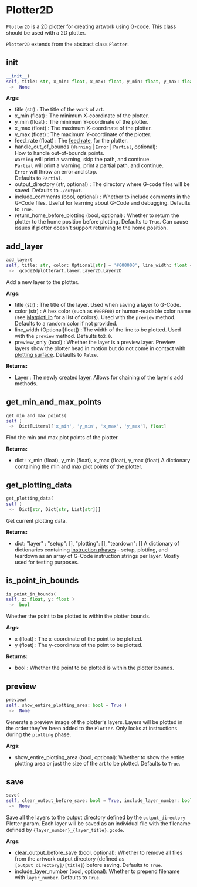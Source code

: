 # Plotter2D

`Plotter2D` is a 2D plotter for creating artwork using G-code. This class should be used with a 2D plotter.

`Plotter2D` extends from the abstract class `Plotter`.

## __init__

```python
__init__(
self, title: str, x_min: float, x_max: float, y_min: float, y_max: float, feed_rate: float, handle_out_of_bounds: Union[Literal['Warning'], Literal['Error'], Literal['Partial']] = 'Partial', output_directory: str = './output', include_comments: bool = True, return_home_before_plotting: bool = True )
 ->  None
```

**Args:** 
- title (str) : The title of the work of art.
- x_min (float) : The minimum X-coordinate of the plotter.
- y_min (float) : The minimum Y-coordinate of the plotter.
- x_max (float) : The maximum X-coordinate of the plotter.
- y_max (float) : The maximum Y-coordinate of the plotter.
- feed_rate (float) : The [feed rate](https://travisbumgarner.github.io/gcode2dplotterart/docs/documentation/terminology#feed-rate), for the plotter.
- handle_out_of_bounds (`Warning` | `Error` | `Partial`, optional): \
    How to handle out-of-bounds points. \
    `Warning` will print a warning, skip the path, and continue. \
    `Partial` will print a warning, print a partial path, and continue. \
    `Error` will throw an error and stop. \
    Defaults to `Partial`.
- output_directory (str, optional) : The directory where G-code files will be saved. Defaults to `./output`.
- include_comments (bool, optional) : Whether to include comments in the G-Code files. Useful for learning about G-Code and debugging.
  Defaults to `True`.
- return_home_before_plotting (bool, optional) : Whether to return the plotter to the home position before plotting. Defaults to `True`.             Can cause issues if plotter doesn't support returning to the home position.

## add_layer

```python
add_layer(
self, title: str, color: Optional[str] = '#000000', line_width: float = 2.0, preview_only: bool = False )
 ->  gcode2dplotterart.layer.Layer2D.Layer2D
```

Add a new layer to the plotter.

**Args:** 
- title (str) : The title of the layer. Used when saving a layer to G-Code.
- color (str) : A hex color (such as `#00FF00`) or human-readable color name
    (see [MatplotLib](https://matplotlib.org/stable/gallery/color/named_colors.html#css-colors)
    for a list of colors). Used with the `preview` method. Defaults to a random color if not provided.
- line_width (Optional[float]) : The width of the line to be plotted. Used with the `preview` method. Defaults to`2.0`.
- preview_only (bool) : Whether the layer is a preview layer. Preview layers show the
    plotter head in motion but do not come in contact with
    [plotting surface](https://travisbumgarner.github.io/gcode2dplotterart/docs/documentation/terminology#feed-rate). Defaults to `False`.

**Returns:** 
- Layer : The newly created [layer](https://travisbumgarner.github.io/gcode2dplotterart/docs/documentation/terminology#layer).
  Allows for chaining of the layer's add methods.

## get_min_and_max_points

```python
get_min_and_max_points(
self )
 ->  Dict[Literal['x_min', 'y_min', 'x_max', 'y_max'], float]
```

Find the min and max plot points of the plotter.

**Returns:** 
- dict : x_min (float), y_min (float), x_max (float), y_max (float)
    A dictionary containing the min and max plot points of the plotter.

## get_plotting_data

```python
get_plotting_data(
self )
 ->  Dict[str, Dict[str, List[str]]]
```

Get current plotting data.

**Returns:** 
- dict: "layer" : "setup": [], "plotting": [], "teardown": []
    A dictionary of dictionaries containing
    [instruction phases](https://travisbumgarner.github.io/gcode2dplotterart/docs/documentation/terminology#instruction-phase) - setup, plotting,
    and teardown as an array of G-Code instruction strings per layer. Mostly used for testing purposes.

## is_point_in_bounds

```python
is_point_in_bounds(
self, x: float, y: float )
 ->  bool
```

Whether the point to be plotted is within the plotter bounds.

**Args:** 
- x (float) : The x-coordinate of the point to be plotted.
- y (float) : The y-coordinate of the point to be plotted.

**Returns:** 
- bool : Whether the point to be plotted is within the plotter bounds.

## preview

```python
preview(
self, show_entire_plotting_area: bool = True )
 ->  None
```

Generate a preview image of the plotter's layers. Layers will be plotted in the order they've been added to the `Plotter`.
Only looks at instructions during the `plotting` phase.

**Args:** 
- show_entire_plotting_area (bool, optional): Whether to show the entire plotting area or just the
  size of the art to be plotted. Defaults to `True`.

## save

```python
save(
self, clear_output_before_save: bool = True, include_layer_number: bool = True )
 ->  None
```

Save all the layers to the output directory defined by the `output_directory` Plotter param. Each layer will be
saved as an individual file with the filename defined by `{layer_number}_{layer_title}.gcode`.

**Args:** 
- clear_output_before_save (bool, optional): Whether to remove all files from the artwork output directory
    (defined as `[output_directory]/[title]`) before saving. Defaults to `True`.
- include_layer_number (bool, optional): Whether to prepend filename with `layer_number`. Defaults to `True`.

